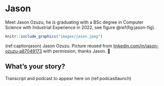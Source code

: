 # Jason {#jason}

Meet Jason Ozuzu, he is graduating with a BSc degree in Computer Science with Industrial Experience in 2022, see figure \@ref(fig:jason-fig).

```r
knitr::include_graphics("images/jason.jpeg")
```
(ref:captionjason) Jason Ozuzu. Picture reused from [linkedin.com/in/jason-ozuzu-a87049173](https://www.linkedin.com/in/jason-ozuzu-a87049173/) with permission, thanks Jason. 🙏

## What's your story? {#jason-story}

Transcript and podcast to appear here on (ref:podcastlaunch)
